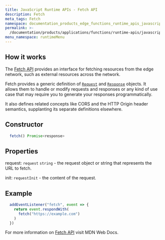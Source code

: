 ```yaml
---
title: JavaScript Runtime APIs - Fetch API
description: Fetch
meta_tags: Fetch
namespace: documentation_products_edge_functions_runtime_apis_javascript_fetch
permalink: >-
  /documentation/products/applications/functions/runtime-apis/javascript/fetch/
menu_namespace: runtimeMenu
---
```


## How it works

The [Fetch API](https://developer.mozilla.org/en-US/docs/Web/API/Fetch_API) provides an interface for fetching resources from the edge network, such as external resources across the network.

Fetch provides a generic definition of [`Request`](https://developer.mozilla.org/pt-BR/docs/Web/API/Request) and [`Response`](https://developer.mozilla.org/pt-BR/docs/Web/API/Response) objects. It allows them to handle or modify requests and responses or any kind of use case that may require you to generate your responses programmatically.

It also defines related concepts like CORS and the HTTP Origin header semantics, supplanting its separate definitions elsewhere.

## Constructor

```js
  fetch() Promise<response>
```
## Properties

request: `request` `string` - the request object or string that represents the URL to fetch.

init: `requestInit`  - the content of the request.

## Example

```js
  addEventListener("fetch", event => {
    return event.respondWith(
      fetch("https://example.com")
    )
  })
```

For more information on [Fetch API](https://developer.mozilla.org/en-US/docs/Web/API/Fetch_API) visit MDN Web Docs.




